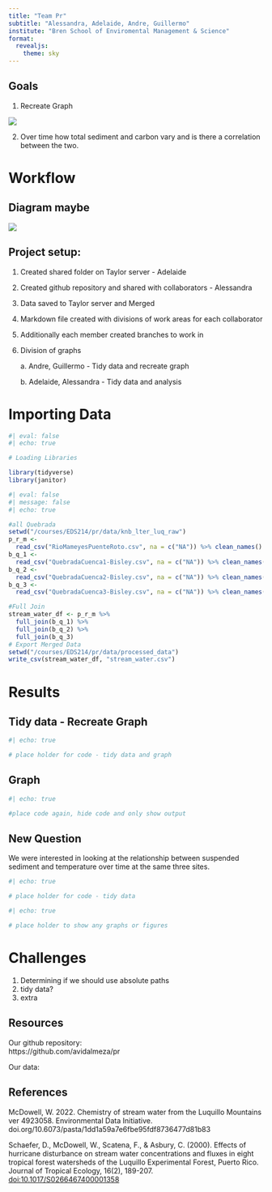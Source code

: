 ```yaml
---
title: "Team Pr"
subtitle: "Alessandra, Adelaide, Andre, Guillermo"
institute: "Bren School of Enviromental Management & Science"
format:
  revealjs: 
    theme: sky
---
```


## Goals

1.  Recreate Graph

![](https://brunj7.github.io/EDS-214-analytical-workflows/img/luq-ts-plot.png){fig-align="center"}

2.  Over time how total sediment and carbon vary and is there a correlation between the two.

# Workflow

## Diagram maybe

![](Support%20process%20example.png){fig-align="center"}

## Project setup: {.smaller}

1.  Created shared folder on Taylor server - Adelaide

<!-- -->

2.  Created github repository and shared with collaborators - Alessandra

3.  Data saved to Taylor server and Merged

4.  Markdown file created with divisions of work areas for each collaborator

5.  Additionally each member created branches to work in

6.  Division of graphs

    a\. Andre, Guillermo - Tidy data and recreate graph

    b\. Adelaide, Alessandra - Tidy data and analysis

# Importing Data {.small}

```r
#| eval: false
#| echo: true

# Loading Libraries

library(tidyverse)
library(janitor)
```

```r
#| eval: false
#| message: false
#| echo: true

#all Quebrada
setwd("/courses/EDS214/pr/data/knb_lter_luq_raw")
p_r_m <-
  read_csv("RioMameyesPuenteRoto.csv", na = c("NA")) %>% clean_names()
b_q_1 <-
  read_csv("QuebradaCuenca1-Bisley.csv", na = c("NA")) %>% clean_names()
b_q_2 <-
  read_csv("QuebradaCuenca2-Bisley.csv", na = c("NA")) %>% clean_names()
b_q_3 <-
  read_csv("QuebradaCuenca3-Bisley.csv", na = c("NA")) %>% clean_names()

#Full Join
stream_water_df <- p_r_m %>% 
  full_join(b_q_1) %>% 
  full_join(b_q_2) %>%
  full_join(b_q_3)
# Export Merged Data
setwd("/courses/EDS214/pr/data/processed_data")
write_csv(stream_water_df, "stream_water.csv")
```

# Results

## Tidy data - Recreate Graph

```r
#| echo: true

# place holder for code - tidy data and graph
```

## Graph

```r
#| echo: true

#place code again, hide code and only show output
```

## New Question

We were interested in looking at the relationship between suspended sediment and temperature over time at the same three sites.

```r
#| echo: true

# place holder for code - tidy data 
```

```r
#| echo: true

# place holder to show any graphs or figures
```

# Challenges

1.  Determining if we should use absolute paths
2.  tidy data?
3.  extra

## Resources {.small}

Our github repository:  
https://github.com/avidalmeza/pr

Our data:

## References

McDowell, W. 2022. Chemistry of stream water from the Luquillo Mountains ver 4923058. Environmental Data Initiative. doi.org/10.6073/pasta/1dd1a59a7e6fbe95fdf8736477d81b83

Schaefer, D., McDowell, W., Scatena, F., & Asbury, C. (2000). Effects of hurricane disturbance on stream water concentrations and fluxes in eight tropical forest watersheds of the Luquillo Experimental Forest, Puerto Rico. Journal of Tropical Ecology, 16(2), 189-207. <doi:10.1017/S0266467400001358>
